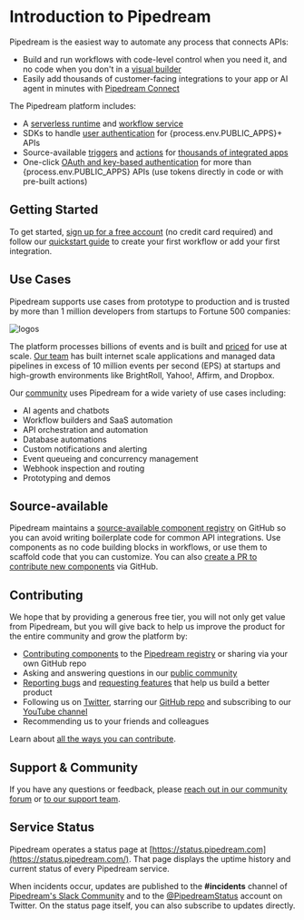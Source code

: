 
# Introduction to Pipedream

Pipedream is the easiest way to automate any process that connects APIs:

- Build and run workflows with code-level control when you need it, and no code when you don't in a [visual builder](/workflows)
- Easily add thousands of customer-facing integrations to your app or AI agent in minutes with [Pipedream Connect](/connect)

The Pipedream platform includes:

- A [serverless runtime](/workflows/building-workflows/code/) and [workflow service](/workflows/building-workflows/)
- SDKs to handle [user authentication](/connect/) for {process.env.PUBLIC_APPS}+ APIs
- Source-available [triggers](/workflows/building-workflows/triggers/) and [actions](/workflows/building-workflows/actions/) for [thousands of integrated apps](https://pipedream.com/explore/)
- One-click [OAuth and key-based authentication](/apps/connected-accounts/) for more than {process.env.PUBLIC_APPS} APIs (use tokens directly in code or with pre-built actions)

<VideoPlayer
  src="https://www.youtube.com/embed/Y-4byg2pXL0"
  title="Introduction to Pipedream"
/>

## Getting Started

To get started, [sign up for a free account](https://pipedream.com/auth/signup) (no credit card required) and follow our [quickstart guide](/quickstart/) to create your first workflow or add your first integration.

## Use Cases

Pipedream supports use cases from prototype to production and is trusted by more than 1 million developers from startups to Fortune 500 companies:

![logos](https://res.cloudinary.com/pipedreamin/image/upload/v1612919944/homepage/logos_kcbviz.png)

The platform processes billions of events and is built and [priced](https://pipedream.com/pricing/) for use at scale. [Our team](https://pipedream.com/about) has built internet scale applications and managed data pipelines in excess of 10 million events per second (EPS) at startups and high-growth environments like BrightRoll, Yahoo!, Affirm, and Dropbox.

Our [community](https://pipedream.com/support) uses Pipedream for a wide variety of use cases including:

- AI agents and chatbots
- Workflow builders and SaaS automation
- API orchestration and automation
- Database automations
- Custom notifications and alerting
- Event queueing and concurrency management
- Webhook inspection and routing
- Prototyping and demos

## Source-available

Pipedream maintains a [source-available component registry](https://github.com/PipedreamHQ/pipedream) on GitHub so you can avoid writing boilerplate code for common API integrations. Use components as no code building blocks in workflows, or use them to scaffold code that you can customize. You can also [create a PR to contribute new components](/components/contributing/#contribution-process) via GitHub.

## Contributing

We hope that by providing a generous free tier, you will not only get value from Pipedream, but you will give back to help us improve the product for the entire community and grow the platform by:

- [Contributing components](/components/contributing/) to the [Pipedream registry](https://github.com/PipedreamHQ/pipedream) or sharing via your own GitHub repo
- Asking and answering questions in our [public community](https://pipedream.com/community/)
- [Reporting bugs](https://pipedream.com/community/c/bugs/9) and [requesting features](https://github.com/PipedreamHQ/pipedream/issues/new?assignees=&labels=enhancement&template=feature_request.md&title=%5BFEATURE%5D+) that help us build a better product
- Following us on [Twitter](https://twitter.com/pipedream), starring our [GitHub repo](https://github.com/PipedreamHQ/pipedream) and subscribing to our [YouTube channel](https://www.youtube.com/c/pipedreamhq)
- Recommending us to your friends and colleagues

Learn about [all the ways you can contribute](https://pipedream.com/contributing).

## Support & Community

If you have any questions or feedback, please [reach out in our community forum](https://pipedream.com/community) or [to our support team](https://pipedream.com/support).

## Service Status

Pipedream operates a status page at [https://status.pipedream.com](https://status.pipedream.com/). That page displays the uptime history and current status of every Pipedream service.

When incidents occur, updates are published to the **#incidents** channel of [Pipedream's Slack Community](https://pipedream.com/support) and to the [@PipedreamStatus](https://twitter.com/PipedreamStatus) account on Twitter. On the status page itself, you can also subscribe to updates directly.
